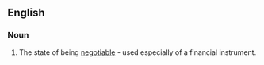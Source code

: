 ==English==

===Noun===
{{en-noun|-}}

# The state of being [[negotiable]] - used especially of a financial instrument.